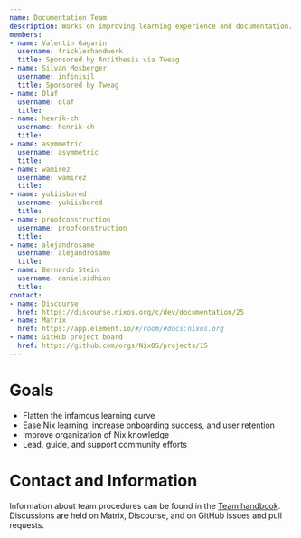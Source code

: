 ```yaml
---
name: Documentation Team
description: Works on improving learning experience and documentation.
members:
- name: Valentin Gagarin
  username: fricklerhandwerk
  title: Sponsored by Antithesis via Tweag
- name: Silvan Mosberger
  username: infinisil
  title: Sponsored by Tweag
- name: Olaf
  username: olaf
  title:
- name: henrik-ch
  username: henrik-ch
  title:
- name: asymmetric
  username: asymmetric
  title:
- name: wamirez
  username: wamirez
  title:
- name: yukiisbored
  username: yukiisbored
  title:
- name: proofconstruction
  username: proofconstruction
  title:
- name: alejandrosame
  username: alejandrosame
  title:
- name: Bernardo Stein
  username: danielsidhion
  title:
contact:
- name: Discourse
  href: https://discourse.nixos.org/c/dev/documentation/25
- name: Matrix
  href: https://app.element.io/#/room/#docs:nixos.org
- name: GitHub project board
  href: https://github.com/orgs/NixOS/projects/15
---
```

# Goals

- Flatten the infamous learning curve
- Ease Nix learning, increase onboarding success, and user retention
- Improve organization of Nix knowledge
- Lead, guide, and support community efforts

# Contact and Information

Information about team procedures can be found in the [Team handbook](https://github.com/NixOS/nix.dev/tree/master/maintainers). Discussions are held on Matrix, Discourse, and on GitHub issues and pull requests.
